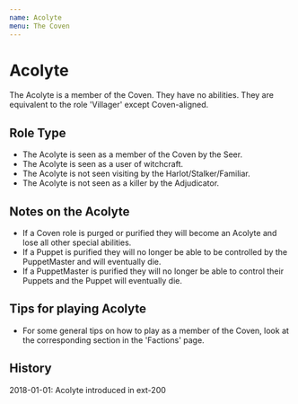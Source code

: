 ```yaml
---
name: Acolyte
menu: The Coven
---
```


# Acolyte

The Acolyte is a member of the Coven. They have no abilities. They are
equivalent to the role 'Villager' except Coven-aligned.

## Role Type

  - The Acolyte is seen as a member of the Coven by the Seer.
  - The Acolyte is seen as a user of witchcraft.
  - The Acolyte is not seen visiting by the Harlot/Stalker/Familiar.
  - The Acolyte is not seen as a killer by the Adjudicator.

## Notes on the Acolyte

  - If a Coven role is purged or purified they will become an Acolyte
    and lose all other special abilities.
  - If a Puppet is purified they will no longer be able to be controlled
    by the PuppetMaster and will eventually die.
  - If a PuppetMaster is purified they will no longer be able to control
    their Puppets and the Puppet will eventually die.

## Tips for playing Acolyte

  - For some general tips on how to play as a member of the Coven, look
    at the corresponding section in the 'Factions' page.

## History

2018-01-01: Acolyte introduced in ext-200
